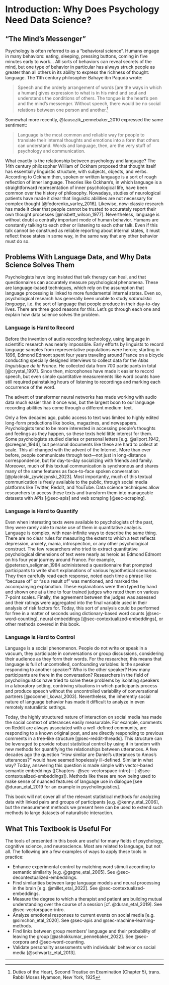 # Introduction: Why Does Psychology Need Data Science?

## "The Mind's Messenger"

Psychology is often referred to as a "behavioral science". Humans engage in many behaviors: eating, sleeping, pressing buttons, coming in five minutes early to work... All sorts of behaviors can reveal secrets of the mind, but one type of behavior in particular has always struck people as greater than all others in its ability to express the richness of thought: language. The 11th century philosopher Bahaye ibn Paquda wrote: 

> Speech and the orderly arrangement of words [are the ways in which a human] gives expression to what is in his mind and soul and understands the conditions of others. The tongue is the heart's pen and the mind's messenger. Without speech, there would be no social relations between one person and another.^[Duties of the Heart, Second Treatise on Examination (Chapter 5), trans. Rabbi Moses Hyamson, New York, 1925] 

Somewhat more recently, @tausczik_pennebaker_2010 expressed the same sentiment:

> Language is the most common and reliable way for people to translate their internal thoughts and emotions into a form that others can understand. Words and language, then, are the very stuff of psychology and communication.

What exactly is the relationship between psychology and language? The 14th century philosopher William of Ockham proposed that thought itself has essentially linguistic structure, with subjects, objects, and verbs. According to Ockham then, spoken or written language is a sort of rough reflection of inner language. Theories like Ockham's, in which language is a straightforward representation of inner psychological life, have been common over the history of philosophy. Nowadays, studies of neurological patients have made it clear that linguistic abilities are not necessary for complex thought [@fedorenko_varley_2016]. Likewise, now-classic research has made it clear that people cannot be trusted to accurately report their own thought processes [@nisbett_wilson_1977]. Nevertheless, language is without doubt a centrally important mode of human behavior. Humans are constantly talking to each other or listening to each other talk. Even if this talk cannot be construed as reliable reporting about internal states, it must reflect those states in some way, in the same way that any other behavior must do so.

## Problems With Language Data, and Why Data Science Solves Them

Psychologists have long insisted that talk therapy can heal, and that questionnaires can accurately measure psychological phenomena. These are language-based techniques, which rely on the assumption that language processing is linked to more fundamental internal states. Even so, psychological research has generally been unable to study _naturalistic language_, i.e. the sort of language that people produce in their day-to-day lives. There are three good reasons for this. Let's go through each one and explain how data science solves the problem.

### Language is Hard to Record

Before the invention of audio recording technology, using language in scientific research was nearly impossible. Early efforts by linguists to record language samples from representative populations were heroic; starting in 1896, Edmond Edmont spent four years traveling around France on a bicycle conducting specially designed interviews to collect data for the _Atlas linguistique de la France_. He collected data from 700 participants in total [@crystal_1997]. Since then, microphones have made it easier to record speech, but even simple quantitative measurements like word counts have still required painstaking hours of listening to recordings and marking each occurrence of the word. 

The advent of transformer neural networks has made working with audio data much easier than it once was, but the largest boon to our language recording abilities has come through a different medium: text.

Only a few decades ago, public access to text was limited to highly edited long-form productions like books, magazines, and newspapers. Psychologists tend to be more interested in accessing people's thoughts and feelings as they happen, so these texts held little interest for them. Some psychologists studied diaries or personal letters [e.g. @allport_1942, @creegan_1944], but personal documents like these are hard to collect at scale. This all changed with the advent of the Internet. More than ever before, people communicate through text---not just in long-distance correspondence, but for day-to-day socializing with friends and family. Moreover, much of this textual communication is synchronous and shares many of the same features as face-to-face spoken conversation [@placinski_zywiczynski_2023]. Most importantly, much of this textual communication is freely available to the public, through social media platforms like Twitter, Reddit, and YouTube. Data science techniques allow researchers to access these texts and transform them into manageable datasets with APIs [@sec-apis] and web scraping [@sec-scraping].

### Language is Hard to Quantify

Even when interesting texts were available to psychologists of the past, they were rarely able to make use of them in quantitative analysis. Language is complex, with near-infinite ways to describe the same thing. There are no clear rules for measuring the extent to which a text reflects depression, anxiety, mania, introspection, or any other psychological construct. The few researchers who tried to extract quantitative psychological dimensions of text were nearly as heroic as Edmond Edmont on his four year journey around France. For example, @peterson_seligman_1984 administered a questionnaire that prompted participants to write short explanations of various hypothetical scenarios. They then carefully read each response, noted each time a phrase like "because of" or "as a result of" was mentioned, and marked the accompanying explanation. These explanations were then typed by hand and shown one at a time to four trained judges who rated them on various 7-point scales. Finally, the agreement between the judges was assessed and their ratings were aggregated into the final variable used in their analysis of risk factors for. Today, this sort of analysis could be performed for free in a matter of seconds using dictionary-based word counts [@sec-word-counting], neural embeddings [@sec-contextualized-embeddings], or other methods covered in this book.

### Language is Hard to Control

Language is a social phenomenon. People do not write or speak in a vacuum, they participate in conversations or group discussions, considering their audience as they form their words. For the researcher, this means that language is full of uncontrolled, confounding variables: Is the speaker responding to another speaker? Who is the other speaker? How many participants are there in the conversation? Researchers in the field of psycholinguistics have tried to solve these problems by isolating speakers in a laboratory setting, contriving situations in which participants process and produce speech without the uncontrolled variability of conversational partners [@oconnell_kowal_2003]. Nevertheless, the inherently social nature of language behavior has made it difficult to analyze in even remotely naturalistic settings.

Today, the highly structured nature of interaction on social media has made the social context of utterances easily measurable. For example, comments on Reddit are always associated with a well-defined community, are responding to a known original post, and are directly responding to previous comments in a tree-like structure [@sec-reddit-threads]. This structure can be leveraged to provide robust statistical control by using it in tandem with new methods for quantifying the relationships between utterances. A few decades ago the question "How similar are Daniel's utterances to Amos's utterances?" would have seemed hopelessly ill-defined. Similar in what way? Today, answering this question is made simple with vector-based semantic embeddings ([Chapters -@sec-vectorspace-intro]---[-@sec-contextualized-embeddings]). Methods like these are now being used to make sense of nuanced features of language use in dialogue [see @duran_etal_2019 for an example in psycholinguistics].

This book will not cover all of the relevant statistical methods for analyzing data with linked pairs and groups of participants [e.g. @kenny_etal_2006], but the measurement methods we present here can be used to extend such methods to large datasets of naturalistic interaction. 

## What This Textbook is Useful For

The tools of presented in this book are useful for many fields of psychology, cognitive science, and neuroscience. Most are related to language, but not all. The following are a few examples of ways to apply these tools in practice:

-   Enhance experimental control by matching word stimuli according to semantic similarity [e.g. @gagne_etal_2005]. See @sec-decontextualized-embeddings.
-   Find similarities between large language models and neural processing in the brain [e.g. @millet_etal_2022]. See @sec-contextualized-embeddings.
-   Measure the degree to which a therapist and patient are building mutual understanding over the course of a session [cf. @duran_etal_2019]. See @sec-vectorspace-intro.
-   Analyze emotional responses to current events on social media [e.g. @simchon_etal_2020]. See @sec-apis and @sec-machine-learning-methods.
-   Find links between group members' language and their probability of leaving the group [@ashokkumar_pennebaker_2022]. See @sec-corpora and @sec-word-counting.
-   Validate personality assessments with individuals' behavior on social media [@schwartz_etal_2013].

---
